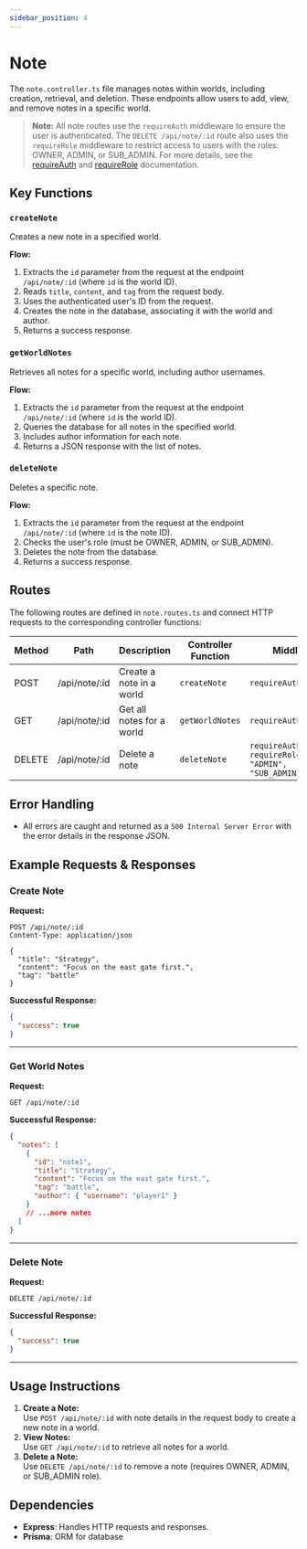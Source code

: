 ```yaml
---
sidebar_position: 4
---
```



# Note

The `note.controller.ts` file manages notes within worlds, including creation, retrieval, and deletion. These endpoints allow users to add, view, and remove notes in a specific world.

> **Note:**
> All note routes use the `requireAuth` middleware to ensure the user is authenticated.
> The `DELETE /api/note/:id` route also uses the `requireRole` middleware to restrict access to users with the roles: OWNER, ADMIN, or SUB_ADMIN.
> For more details, see the [requireAuth](../middleware/requireAuth) and [requireRole](../middleware/requireRole) documentation.

## Key Functions

### `createNote`

Creates a new note in a specified world.

**Flow:**

1. Extracts the `id` parameter from the request at the endpoint `/api/note/:id` (where `id` is the world ID).
2. Reads `title`, `content`, and `tag` from the request body.
3. Uses the authenticated user's ID from the request.
4. Creates the note in the database, associating it with the world and author.
5. Returns a success response.

<SwaggerUI url="/openapi/note/createNote.yaml" supportedSubmitMethods={[]} />

### `getWorldNotes`

Retrieves all notes for a specific world, including author usernames.

**Flow:**

1. Extracts the `id` parameter from the request at the endpoint `/api/note/:id` (where `id` is the world ID).
2. Queries the database for all notes in the specified world.
3. Includes author information for each note.
4. Returns a JSON response with the list of notes.

<SwaggerUI url="/openapi/note/getWorldNotes.yaml" supportedSubmitMethods={[]} />

### `deleteNote`

Deletes a specific note.

**Flow:**

1. Extracts the `id` parameter from the request at the endpoint `/api/note/:id` (where `id` is the note ID).
2. Checks the user's role (must be OWNER, ADMIN, or SUB_ADMIN).
3. Deletes the note from the database.
4. Returns a success response.

<SwaggerUI url="/openapi/note/deleteNote.yaml" supportedSubmitMethods={[]} />

## Routes

The following routes are defined in `note.routes.ts` and connect HTTP requests to the corresponding controller functions:

<table>
  <thead>
    <tr>
      <th>Method</th>
      <th>Path</th>
      <th>Description</th>
      <th>Controller Function</th>
      <th>Middleware</th>
    </tr>
  </thead>
  <tbody>
    <tr>
      <td>POST</td>
      <td>/api/note/:id</td>
      <td>Create a note in a world</td>
      <td>
        <code>createNote</code>
      </td>
      <td>
        <code>requireAuth</code>
      </td>
    </tr>
    <tr>
      <td>GET</td>
      <td>/api/note/:id</td>
      <td>Get all notes for a world</td>
      <td>
        <code>getWorldNotes</code>
      </td>
      <td>
        <code>requireAuth</code>
      </td>
    </tr>
    <tr>
      <td>DELETE</td>
      <td>/api/note/:id</td>
      <td>Delete a note</td>
      <td>
        <code>deleteNote</code>
      </td>
      <td>
        <code>requireAuth, requireRole(["OWNER", "ADMIN", "SUB_ADMIN"])</code>
      </td>
    </tr>
  </tbody>
</table>

## Error Handling

- All errors are caught and returned as a `500 Internal Server Error` with the error details in the response JSON.

## Example Requests & Responses

### Create Note

**Request:**

```http
POST /api/note/:id
Content-Type: application/json

{
  "title": "Strategy",
  "content": "Focus on the east gate first.",
  "tag": "battle"
}
```

**Successful Response:**

```json
{
  "success": true
}
```

---

### Get World Notes

**Request:**

```http
GET /api/note/:id
```

**Successful Response:**

```json
{
  "notes": [
    {
      "id": "note1",
      "title": "Strategy",
      "content": "Focus on the east gate first.",
      "tag": "battle",
      "author": { "username": "player1" }
    }
    // ...more notes
  ]
}
```

---

### Delete Note

**Request:**

```http
DELETE /api/note/:id
```

**Successful Response:**

```json
{
  "success": true
}
```

---

## Usage Instructions

1. **Create a Note:**  
   Use `POST /api/note/:id` with note details in the request body to create a new note in a world.
2. **View Notes:**  
   Use `GET /api/note/:id` to retrieve all notes for a world.
3. **Delete a Note:**  
   Use `DELETE /api/note/:id` to remove a note (requires OWNER, ADMIN, or SUB_ADMIN role).

## Dependencies

- **Express**: Handles HTTP requests and responses.
- **Prisma**: ORM for database
